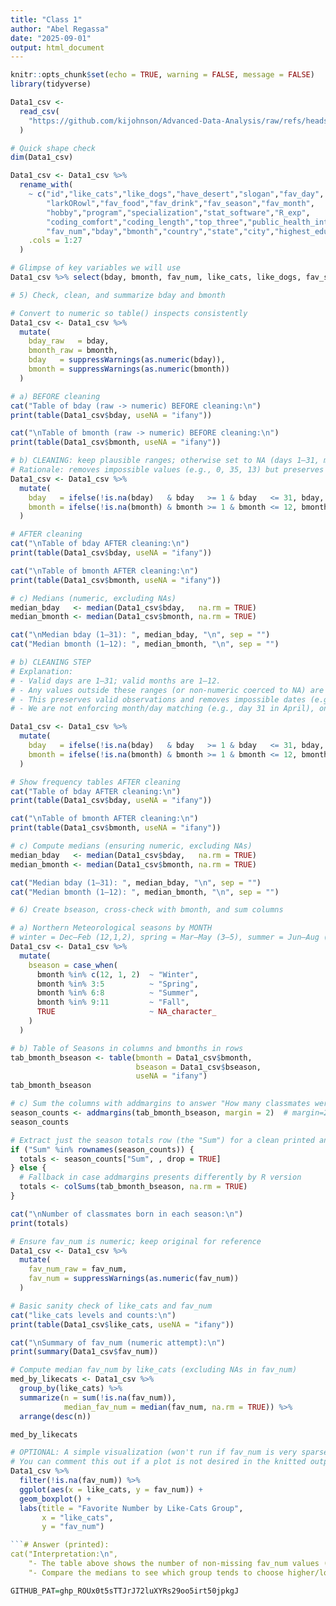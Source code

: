 ---
title: "Class 1"
author: "Abel Regassa"
date: "2025-09-01"
output: html_document
---
```{r}
knitr::opts_chunk$set(echo = TRUE, warning = FALSE, message = FALSE)
library(tidyverse)

```




```{r}
Data1_csv <-
  read_csv(
    "https://github.com/kijohnson/Advanced-Data-Analysis/raw/refs/heads/main/Class%201%20Survey%20Fall%202025%202.csv"
  )

# Quick shape check
dim(Data1_csv)
```

```{r}
Data1_csv <- Data1_csv %>%
  rename_with(
    ~ c("id","like_cats","like_dogs","have_desert","slogan","fav_day",
        "larkORowl","fav_food","fav_drink","fav_season","fav_month",
        "hobby","program","specialization","stat_software","R_exp",
        "coding_comfort","coding_length","top_three","public_health_interest",
        "fav_num","bday","bmonth","country","state","city","highest_educ_level"),
    .cols = 1:27
  )

# Glimpse of key variables we will use
Data1_csv %>% select(bday, bmonth, fav_num, like_cats, like_dogs, fav_season, fav_day, larkORowl) %>% glimpse()
```



```{r}
# 5) Check, clean, and summarize bday and bmonth

# Convert to numeric so table() inspects consistently
Data1_csv <- Data1_csv %>%
  mutate(
    bday_raw   = bday,
    bmonth_raw = bmonth,
    bday   = suppressWarnings(as.numeric(bday)),
    bmonth = suppressWarnings(as.numeric(bmonth))
  )

# a) BEFORE cleaning
cat("Table of bday (raw -> numeric) BEFORE cleaning:\n")
print(table(Data1_csv$bday, useNA = "ifany"))

cat("\nTable of bmonth (raw -> numeric) BEFORE cleaning:\n")
print(table(Data1_csv$bmonth, useNA = "ifany"))

# b) CLEANING: keep plausible ranges; otherwise set to NA (days 1–31, months 1–12)
# Rationale: removes impossible values (e.g., 0, 35, 13) but preserves valid entries.
Data1_csv <- Data1_csv %>%
  mutate(
    bday   = ifelse(!is.na(bday)   & bday   >= 1 & bday   <= 31, bday,   NA_real_),
    bmonth = ifelse(!is.na(bmonth) & bmonth >= 1 & bmonth <= 12, bmonth, NA_real_)
  )

# AFTER cleaning
cat("\nTable of bday AFTER cleaning:\n")
print(table(Data1_csv$bday, useNA = "ifany"))

cat("\nTable of bmonth AFTER cleaning:\n")
print(table(Data1_csv$bmonth, useNA = "ifany"))

# c) Medians (numeric, excluding NAs)
median_bday   <- median(Data1_csv$bday,   na.rm = TRUE)
median_bmonth <- median(Data1_csv$bmonth, na.rm = TRUE)

cat("\nMedian bday (1–31): ", median_bday, "\n", sep = "")
cat("Median bmonth (1–12): ", median_bmonth, "\n", sep = "")
```


```{r}
# b) CLEANING STEP
# Explanation:
# - Valid days are 1–31; valid months are 1–12.
# - Any values outside these ranges (or non-numeric coerced to NA) are set to NA.
# - This preserves valid observations and removes impossible dates (e.g., day=0, 35; month=13, 0).
# - We are not enforcing month/day matching (e.g., day 31 in April), only basic range validity as requested.

Data1_csv <- Data1_csv %>%
  mutate(
    bday   = ifelse(!is.na(bday)   & bday   >= 1 & bday   <= 31, bday,   NA_real_),
    bmonth = ifelse(!is.na(bmonth) & bmonth >= 1 & bmonth <= 12, bmonth, NA_real_)
  )

# Show frequency tables AFTER cleaning
cat("Table of bday AFTER cleaning:\n")
print(table(Data1_csv$bday, useNA = "ifany"))

cat("\nTable of bmonth AFTER cleaning:\n")
print(table(Data1_csv$bmonth, useNA = "ifany"))
```


```{r}
# c) Compute medians (ensuring numeric, excluding NAs)
median_bday   <- median(Data1_csv$bday,   na.rm = TRUE)
median_bmonth <- median(Data1_csv$bmonth, na.rm = TRUE)

cat("Median bday (1–31): ", median_bday, "\n", sep = "")
cat("Median bmonth (1–12): ", median_bmonth, "\n", sep = "")
```



```{r}
# 6) Create bseason, cross-check with bmonth, and sum columns

# a) Northern Meteorological seasons by MONTH
# winter = Dec–Feb (12,1,2), spring = Mar–May (3–5), summer = Jun–Aug (6–8), fall = Sep–Nov (9–11)
Data1_csv <- Data1_csv %>%
  mutate(
    bseason = case_when(
      bmonth %in% c(12, 1, 2)  ~ "Winter",
      bmonth %in% 3:5          ~ "Spring",
      bmonth %in% 6:8          ~ "Summer",
      bmonth %in% 9:11         ~ "Fall",
      TRUE                     ~ NA_character_
    )
  )

# b) Table of Seasons in columns and bmonths in rows
tab_bmonth_bseason <- table(bmonth = Data1_csv$bmonth,
                            bseason = Data1_csv$bseason,
                            useNA = "ifany")
tab_bmonth_bseason
```


```{r}
# c) Sum the columns with addmargins to answer "How many classmates were born in each season?"
season_counts <- addmargins(tab_bmonth_bseason, margin = 2)  # margin=2 sums columns
season_counts

# Extract just the season totals row (the "Sum") for a clean printed answer
if ("Sum" %in% rownames(season_counts)) {
  totals <- season_counts["Sum", , drop = TRUE]
} else {
  # Fallback in case addmargins presents differently by R version
  totals <- colSums(tab_bmonth_bseason, na.rm = TRUE)
}

cat("\nNumber of classmates born in each season:\n")
print(totals)
```


```{r}
# Ensure fav_num is numeric; keep original for reference
Data1_csv <- Data1_csv %>%
  mutate(
    fav_num_raw = fav_num,
    fav_num = suppressWarnings(as.numeric(fav_num))
  )

# Basic sanity check of like_cats and fav_num
cat("like_cats levels and counts:\n")
print(table(Data1_csv$like_cats, useNA = "ifany"))

cat("\nSummary of fav_num (numeric attempt):\n")
print(summary(Data1_csv$fav_num))

# Compute median fav_num by like_cats (excluding NAs in fav_num)
med_by_likecats <- Data1_csv %>%
  group_by(like_cats) %>%
  summarize(n = sum(!is.na(fav_num)),
            median_fav_num = median(fav_num, na.rm = TRUE)) %>%
  arrange(desc(n))

med_by_likecats
```


```{r}
# OPTIONAL: A simple visualization (won't run if fav_num is very sparse)
# You can comment this out if a plot is not desired in the knitted output.
Data1_csv %>%
  filter(!is.na(fav_num)) %>%
  ggplot(aes(x = like_cats, y = fav_num)) +
  geom_boxplot() +
  labs(title = "Favorite Number by Like-Cats Group",
       x = "like_cats",
       y = "fav_num")
```


```{r}
```# Answer (printed):
cat("Interpretation:\n",
    "- The table above shows the number of non-missing fav_num values (n) for each like_cats group and their median fav_num.\n",
    "- Compare the medians to see which group tends to choose higher/lower favorite numbers.\n", sep = "")
```

```{r}
GITHUB_PAT=ghp_ROUx0t5sTTJrJ72luXYRs29oo5irt50jpkgJ

```


